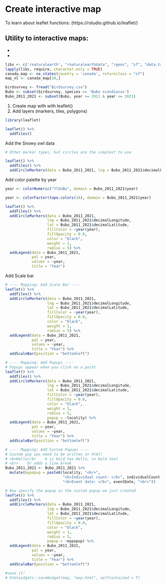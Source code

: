 # Create interactive map

To learn about leaflet functions: (https://rstudio.github.io/leaflet/)

Utility to interactive maps: 
- 
- 
- 

```r
libs <- c('rnaturalearth', "rnaturalearthdata", "rgeos", "sf", "data.table", "ggplot2", "gganimate", "png", 'leaflet', 'dplyr')
lapply(libs, require, character.only = TRUE)
canada_map <- ne_states(country = 'canada', returnclass = "sf")
map_nl <- canada_map[10,] 

birdsurvey <- fread("Birdsurvey.csv")
Bubo <- subset(birdsurvey, species == 'Bubo scandiacus')
Bubo_2011_2021 <- subset(Bubo, year >= 2011 & year <= 2021)
```

1. Create map with with leaflet()
2. Add layers (markers, tiles, polygons)

```r
library(leaflet)
```

```r
leaflet() %>%
  addTiles()
```



Add the Snowy owl data



```r
# Other marker types, but circles are the simplest to use

leaflet() %>%
  addTiles() %>%
  addCircleMarkers(data = Bubo_2011_2021, lng = Bubo_2011_2021$decimalLongitude, lat = Bubo_2011_2021$decimalLatitude) 
```




Add color palette by year



```r
year <- colorNumeric("YlGnBu", domain = Bubo_2011_2021$year) 

year <- colorFactor(topo.colors(16), domain = Bubo_2011_2021$year) 

leaflet() %>%
  addTiles() %>%
  addCircleMarkers(data = Bubo_2011_2021, 
                   lng = Bubo_2011_2021$decimalLongitude, 
                   lat = Bubo_2011_2021$decimalLatitude,
                   fillColor = ~year(year), 
                   fillOpacity = 0.8,
                   color = "black",
                   weight = 1,
                   radius = 5) %>%
  addLegend(data = Bubo_2011_2021,
            pal = year,
            values = ~year,
            title = "Year")
```



Add Scale bar


```r
# ---- Mapping: Add Scale Bar ----
leaflet() %>%
  addTiles() %>%
  addCircleMarkers(data = Bubo_2011_2021, 
                   lng = Bubo_2011_2021$decimalLongitude, 
                   lat = Bubo_2011_2021$decimalLatitude,
                   fillColor = ~year(year), 
                   fillOpacity = 0.8,
                   color = "black",
                   weight = 1,
                   radius = 5) %>%
  addLegend(data = Bubo_2011_2021,
            pal = year,
            values = ~year,
            title = "Year") %>%
  addScaleBar(position = "bottomleft")
```

```r
# ---- Mapping: Add Popups ----
# Popups appear when you click on a point
leaflet() %>%
  addTiles() %>%
  addCircleMarkers(data = Bubo_2011_2021, 
                   lng = Bubo_2011_2021$decimalLongitude, 
                   lat = Bubo_2011_2021$decimalLatitude,
                   fillColor = ~year(year),  
                   fillOpacity = 0.8,
                   color = "black",
                   weight = 1,
                   radius = 5,
                   popup = ~locality) %>%
  addLegend(data = Bubo_2011_2021,
            pal = year,
            values = ~year,
            title = "Year") %>%
  addScaleBar(position = "bottomleft")
```

```r
# ---- Mapping: Add Custom Popups ----
# Custom pop ups need to be written in html!
# <b>Hello</b>    b is bold tex Hello, in bold text
# <br>    br adds a line break
Bubo_2011_2021 <- Bubo_2011_2021 %>%
  mutate(mypopup = paste0(locality, "<br>",
                          "<b>Individual count: </b>", individualCount, "<br>",
                          "<b>Event date: </b>", eventDate, "<br>"))

# Now specify the popup as the custom popup we just created
leaflet() %>%
  addTiles() %>%
  addCircleMarkers(data = Bubo_2011_2021, 
                   lng = Bubo_2011_2021$decimalLongitude, 
                   lat = Bubo_2011_2021$decimalLatitude,
                   fillColor = ~year(year), 
                   fillOpacity = 0.8,
                   color = "black",
                   weight = 1,
                   radius = 5,
                   popup = ~mypopup) %>%
  addLegend(data = Bubo_2011_2021,
            pal = year,
            values = ~year,
            title = "Year") %>%
  addScaleBar(position = "bottomleft")
```

``` r
#save it!
# htmlwidgets::saveWidget(map, "map.html", selfcontained = T)
```